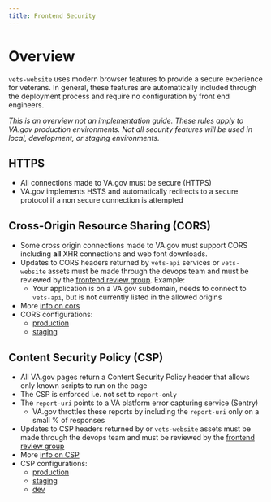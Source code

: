 ```yaml
---
title: Frontend Security
---
```


# Overview  

`vets-website` uses modern browser features to provide a secure experience for veterans. In general, these features are automatically included through the deployment process and require no configuration by front end engineers. 

_This is an overview not an implementation guide. These rules apply to VA.gov production environments. Not all security features will be used in local, development, or staging environments._ 

## HTTPS

- All connections made to VA.gov must be secure (HTTPS)
- VA.gov implements HSTS and automatically redirects to a secure protocol if a non secure connection is attempted 

## Cross-Origin Resource Sharing (CORS)

- Some cross origin connections made to VA.gov must support CORS including **all** XHR connections and web font downloads. 
- Updates to CORS headers returned by `vets-api` services or `vets-website` assets must be made through the devops team and must be reviewed by the [frontend review group](https://github.com/orgs/department-of-veterans-affairs/teams/frontend-review-group). Example:  
  - Your application is on a VA.gov subdomain, needs to connect to `vets-api`, but is not currently listed in the allowed origins
- More [info on cors](https://developer.mozilla.org/en-US/docs/Web/HTTP/CORS)
- CORS configurations: 
  - [production](https://github.com/department-of-veterans-affairs/devops/blob/ec2b1802c10e1e48d475a97f75a5a14fd6e552e7/terraform/environments/dsva-vagov-prod/main.tf#L177-L180)
  - [staging](https://github.com/department-of-veterans-affairs/devops/blob/cbab63cdf0595f4172b43d90cd46233997b37324/terraform/environments/dsva-vagov-staging/s3_buckets.tf#L16-L19)

## Content Security Policy (CSP)

- All VA.gov pages return a Content Security Policy header that allows only known scripts to run on the page
- The CSP is enforced i.e. not set to `report-only`
- The `report-uri` points to a VA platform error capturing service (Sentry)
  - VA.gov throttles these reports by including the `report-uri` only on a small % of responses
- Updates to CSP headers returned by or `vets-website` assets must be made through the devops team and must be reviewed by the [frontend review group](https://github.com/orgs/department-of-veterans-affairs/teams/frontend-review-group)
- More [info on CSP](https://developer.mozilla.org/en-US/docs/Web/HTTP/CSP)
- CSP configurations:
  - [production](https://github.com/department-of-veterans-affairs/devops/blob/master/ansible/deployment/config/revproxy-vagov/vars/content_security_policy_vagov-prod.yml)
  - [staging](https://github.com/department-of-veterans-affairs/devops/blob/master/ansible/deployment/config/revproxy-vagov/vars/content_security_policy_vagov-staging.yml)
  - [dev](https://github.com/department-of-veterans-affairs/devops/blob/master/ansible/deployment/config/revproxy-vagov/vars/content_security_policy_vagov-dev.yml)
  


